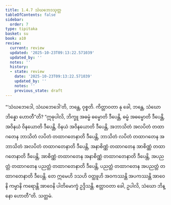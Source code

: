 ```yaml
---
title: 1.4.7 သံဃဘေဒသုတ္တ
tableOfContents: false
sidebar:
  order: 7
type: tipitaka
basket: su
book: a10
review:
  current: review
  updated: '2025-10-23T09:13:22.571039'
  updated_by: ''
  notes: ''
  history:
  - state: review
    date: '2025-10-23T09:13:22.571039'
    updated_by: ''
    notes: ''
    previous_state: draft
---
```



<ReviewStatus review={frontmatter.review} showDetails={true} />

<HypothesisAnnotation frontmatter={frontmatter} />

<DynamicBreadcrumb />

<Division number="37" book="a10" e="ch" v="17" p="314">

<Paragraph number="280" book="a10">
“‘သံဃဘေဒေါ, သံဃဘေဒေါ’တိ, ဘန္တေ, ဝုစ္စတိ. ကိတ္တာဝတာ နု ခေါ, ဘန္တေ, သံဃော ဘိန္နော ဟောတီ”တိ? “ဣဓုပါလိ, ဘိက္ခူ အဓမ္မံ ဓမ္မောတိ ဒီပေန္တိ, ဓမ္မံ အဓမ္မောတိ ဒီပေန္တိ, အဝိနယံ ဝိနယောတိ ဒီပေန္တိ, ဝိနယံ အဝိနယောတိ ဒီပေန္တိ, အဘာသိတံ အလပိတံ တထာဂတေန ဘာသိတံ လပိတံ တထာဂတေနာတိ ဒီပေန္တိ, ဘာသိတံ လပိတံ တထာဂတေန အဘာသိတံ အလပိတံ တထာဂတေနာတိ ဒီပေန္တိ, အနာစိဏ္ဏံ တထာဂတေန အာစိဏ္ဏံ တထာဂတေနာတိ ဒီပေန္တိ, အာစိဏ္ဏံ တထာဂတေန အနာစိဏ္ဏံ တထာဂတေနာတိ ဒီပေန္တိ, အပညတ္တံ တထာဂတေန ပညတ္တံ တထာဂတေနာတိ ဒီပေန္တိ, ပညတ္တံ တထာဂတေန အပညတ္တံ တထာဂတေနာတိ ဒီပေန္တိ. တေ ဣမေဟိ ဒသဟိ ဝတ္ထူဟိ အဝကဿန္တိ အပကဿန္တိ အာဝေနိ ကမ္မာနိ ကရောန္တိ အာဝေနိ ပါတိမောက္ခံ ဥဒ္ဒိသန္တိ. ဧတ္တာဝတာ ခေါ, ဥပါလိ, သံဃော ဘိန္နော ဟောတီ”တိ.

</Paragraph>
</Division>

<Paragraph number="281" type="center" book="a10">
သတ္တမံ.
</Paragraph>